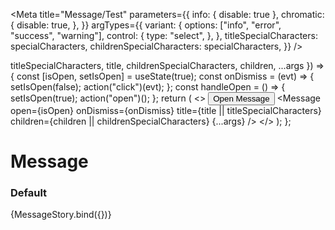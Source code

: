 

<Meta
  title="Message/Test"
  parameters={{
    info: { disable: true },
    chromatic: {
      disable: true,
    },
  }}
  argTypes={{
    variant: {
      options: ["info", "error", "success", "warning"],
      control: {
        type: "select",
      },
    },
    titleSpecialCharacters: specialCharacters,
    childrenSpecialCharacters: specialCharacters,
  }}
/>

  titleSpecialCharacters,
  title,
  childrenSpecialCharacters,
  children,
  ...args
}) => {
  const [isOpen, setIsOpen] = useState(true);
  const onDismiss = (evt) => {
    setIsOpen(false);
    action("click")(evt);
  };
  const handleOpen = () => {
    setIsOpen(true);
    action("open")();
  };
  return (
    <>
      <Button onClick={handleOpen}>Open Message</Button>
      <Message
        open={isOpen}
        onDismiss={onDismiss}
        title={title || titleSpecialCharacters}
        children={children || childrenSpecialCharacters}
        {...args}
      />
    </>
  );
};

# Message

### Default

<Canvas>
  <Story
    name="default"
    args={{
      variant: "info",
      title: "",
      id: "custom-id",
      transparent: false,
      children: "This is some information from the Message Component.",
      showCloseIcon: true,
      titleSpecialCharacters: undefined,
      childrenSpecialCharacters: undefined,
    }}
  >
    {MessageStory.bind({})}
  </Story>
</Canvas>

